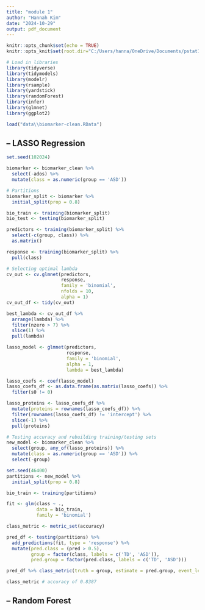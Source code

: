 ```yaml
---
title: "module 1"
author: "Hannah Kim"
date: "2024-10-29"
output: pdf_document
---
```


```r
knitr::opts_chunk$set(echo = TRUE)
knitr::opts_knit$set(root.dir="C:/Users/hanna/OneDrive/Documents/pstat197/GitHub/module1-7")
```

```r
# Load in libraries
library(tidyverse)
library(tidymodels)
library(modelr)
library(rsample)
library(yardstick)
library(randomForest)
library(infer)
library(glmnet)
library(ggplot2)

load("data\\biomarker-clean.RData")
```

## -- LASSO Regression
```r
set.seed(102024)

biomarker <- biomarker_clean %>%
  select(-ados) %>%
  mutate(class = as.numeric(group == 'ASD'))

# Partitions 
biomarker_split <- biomarker %>%
  initial_split(prop = 0.8)

bio_train <- training(biomarker_split)
bio_test <- testing(biomarker_split)

predictors <- training(biomarker_split) %>%
  select(-c(group, class)) %>%
  as.matrix()

response <- training(biomarker_split) %>%
  pull(class)

# Selecting optimal lambda
cv_out <- cv.glmnet(predictors, 
                    response, 
                    family = 'binomial',
                    nfolds = 10, 
                    alpha = 1)
cv_out_df <- tidy(cv_out)

best_lambda <- cv_out_df %>%
  arrange(lambda) %>%
  filter(nzero > 7) %>%
  slice(1) %>%
  pull(lambda)

lasso_model <- glmnet(predictors, 
                      response,
                      family = 'binomial', 
                      alpha = 1, 
                      lambda = best_lambda)

lasso_coefs <- coef(lasso_model)
lasso_coefs_df <- as.data.frame(as.matrix(lasso_coefs)) %>%
  filter(s0 != 0)

lasso_proteins <- lasso_coefs_df %>%
  mutate(proteins = rownames(lasso_coefs_df)) %>%
  filter(rownames(lasso_coefs_df) != 'intercept') %>%
  slice(-1) %>%
  pull(proteins)

# Testing accuracy and rebuilding training/testing sets
new_model <- biomarker_clean %>% 
  select(group, any_of(lasso_proteins)) %>% 
  mutate(class = as.numeric(group == 'ASD')) %>% 
  select(-group)

set.seed(46400)
partitions <- new_model %>%
  initial_split(prop = 0.8)

bio_train <- training(partitions)

fit <- glm(class ~ ., 
           data = bio_train, 
           family = 'binomial')

class_metric <- metric_set(accuracy)

pred_df <- testing(partitions) %>% 
  add_predictions(fit, type = 'response') %>% 
  mutate(pred.class = (pred > 0.5),
         group = factor(class, labels = c('TD', 'ASD')),
         pred.group = factor(pred.class, labels = c('TD', 'ASD'))) 

pred_df %>% class_metric(truth = group, estimate = pred.group, event_level = 'second')

class_metric # accuracy of 0.8387
```

## -- Random Forest
```r

```


